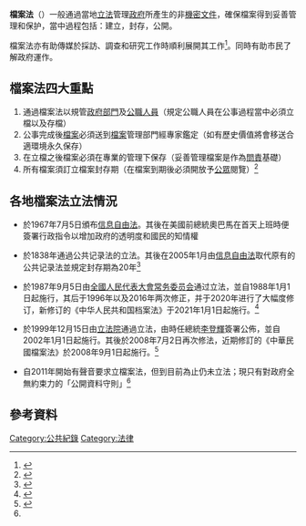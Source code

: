 '''檔案法'''（{{lang-en|Public Records Act}}）一般通過當地[[立法|立法]]管理[[政府|政府]]所產生的非[[秘密|機密]][[檔案|文件]]，確保檔案得到妥善管理和保护，當中過程包括：建立，封存，公開。

檔案法亦有助傳媒於採訪、調查和研究工作時順利展開其工作<ref name="#1">{{Cite visual| title = 沒有「檔案法」，傳媒人很難「做好呢份工」！| url = http://rthk9.rthk.hk/mediadigest/20090312_76_122187.html| language = 中文| access-date = 2017-03-16| archive-url = https://web.archive.org/web/20170317054813/http://rthk9.rthk.hk/mediadigest/20090312_76_122187.html| archive-date = 2017-03-17| dead-url = yes}}</ref>。同時有助市民了解政府運作。

==檔案法四大重點==
#通過檔案法以規管[[政府部門|政府部門]]及[[公職人員|公職人員]]（規定公職人員在公事過程當中必須立檔以及存檔）
#公事完成後[[檔案|檔案]]必須送到[[檔案|檔案]]管理部門經專家鑑定（如有歷史價值將會移送合適環境永久保存）
#在立檔之後檔案必須在專業的管理下保存（妥善管理檔案是作為[[問責|問責]]基礎）
#所有檔案須訂立檔案封存期（在檔案到期後必須開放予[[公眾|公眾]]閱覽）<ref>{{Cite visual | title = 香港前檔案處處長朱福強訪問 | date = 2017-03-13 | url = https://www.facebook.com/CharlesMokOffice/videos/1327233227344001/ | language = 中文 | access-date = 2017-03-15 | archive-date = 2020-02-22 | archive-url = https://web.archive.org/web/20200222230050/https://www.facebook.com/CharlesMokOffice/videos/1327233227344001/ | dead-url = no }}</ref>

==各地檔案法立法情況==
* {{USA}}於1967年7月5日頒布[[陽光法案|信息自由法]]。其後在美國前總統奧巴馬在首天上班時便簽署行政指令以增加政府的透明度和國民的知情權
* {{GBR}}於1838年通過公共记录法的立法。其後在2005年1月由[[陽光法案|信息自由法]]取代原有的公共记录法並規定封存期為20年<ref>{{Cite visual | title = History of the Public Records Acts | url = http://www.nationalarchives.gov.uk/information-management/legislation/public-records-act/history-of-pra/ | language = en | access-date = 2017-03-15 | archive-url = https://web.archive.org/web/20170523012401/http://www.nationalarchives.gov.uk/information-management/legislation/public-records-act/history-of-pra/ | archive-date = 2017-05-23 | dead-url = no }}</ref>
* {{PRC}}於1987年9月5日由[[全國人民代表大會常务委员会|全國人民代表大會常务委员会]]通过立法，並自1988年1月1日起施行，其后于1996年以及2016年两次修正，并于2020年进行了大幅度修订，新修订的《中华人民共和国档案法》于2021年1月1日起施行。<ref>{{Cite visual | title = 中华人民共和国档案法（2020年） | url = http://www.npc.gov.cn/npc/c30834/202006/14a5f4f6452a420a97ccf2d3217f6292.shtml | language = 中文 | access-date = 2020-06-21 | archive-date = 2021-08-19 | archive-url = https://web.archive.org/web/20210819084532/http://www.npc.gov.cn/npc/c30834/202006/14a5f4f6452a420a97ccf2d3217f6292.shtml | dead-url = no }}</ref>
* {{ROC}}於1999年12月15日由[[立法院|立法院]]通過立法，由時任總統[[李登輝|李登輝]]簽署公佈，並自2002年1月1日起施行。其後於2008年7月2日再次修法，近期修訂的《中華民國檔案法》於2008年9月1日起施行。<ref>{{Cite visual | title = 中華民國檔案法(含解釋函) | date = 2016-05-24 | url = http://www.archives.gov.tw/Publish.aspx?cnid=1626&p=453 | language = 中文 | access-date = 2017-03-15 | archive-url = https://web.archive.org/web/20170614021339/http://www.archives.gov.tw/Publish.aspx?cnid=1626&p=453 | archive-date = 2017-06-14 | dead-url = yes }}</ref>
* {{HK}}自2011年開始有聲音要求立檔案法，但到目前為止仍未立法；現只有對政府全無約束力的「公開資料守則」<ref name="#1"/>

==參考資料==
{{Reflist}}

[[Category:公共紀錄|Category:公共紀錄]]
[[Category:法律|Category:法律]]